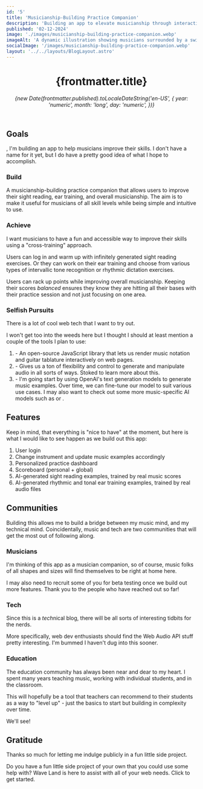 ```yaml
---
id: '5'
title: 'Musicianship-Building Practice Companion'
description: 'Building an app to elevate musicianship through interactive sight-reading, ear training, and modern web tech.'
published: '02-12-2024'
image: './images/musicianship-building-practice-companion.webp'
imageAlt: 'A dynamic illustration showing musicians surrounded by a swirl of musical instruments, animated sheet music, and a digital audio interface, symbolizing the blend of traditional music with modern technology.'
socialImage: '/images/musicianship-building-practice-companion.webp'
layout: '../../layouts/BlogLayout.astro'
---
```



<header>
  <div class="header-info">
    <h1>{frontmatter.title}</h1>
    <p>
      <em>
        {new Date(frontmatter.published).toLocaleDateString('en-US', {
          year: 'numeric',
          month: 'long',
          day: 'numeric',
        })}
      </em>
    </p>
    <Picture
      src={headerImage}
      formats={['avif', 'webp']}
      alt={frontmatter.imageAlt}
      loading="eager"
    />
  </div>
</header>

## Goals

<Link href="/blog/using-technology-to-help-musicians" text="As I wrote about last week" />, I'm
building an app to help musicians improve their skills. I don't have a name for it yet, but I do
have a pretty good idea of what I hope to accomplish.

### Build

A musicianship-building practice companion that allows users to improve their sight reading, ear training, and overall musicianship. The aim is to make it useful for musicians of all skill levels while being simple and intuitive to use.

### Achieve

I want musicians to have a fun and accessible way to improve their skills using a "cross-training" approach.

Users can log in and warm up with infinitely generated sight reading exercises. Or they can work on their ear training and choose from various types of intervallic tone recognition or rhythmic dictation exercises.

Users can rack up points while improving overall musicianship. Keeping their scores _balanced_ ensures they know they are hitting all their bases with their practice session and not just focusing on one area.

### Selfish Pursuits

There is a lot of cool web tech that I want to try out.

I won't get too into the weeds here but I thought I should at least mention a couple of the tools I plan to use:

1. <Link href="https://www.vexflow.com/" text="VexFlow" newWindow={true} /> - An open-source JavaScript
   library that lets us render music notation and guitar tablature interactively on web pages.
2. <Link
     href="https://developer.mozilla.org/en-US/docs/Web/API/Web_Audio_API"
     text="Web Audio API"
     newWindow={true}
   /> - Gives us a ton of flexibility and control to generate and manipulate audio in all sorts of ways.
   Stoked to learn more about this.
3. <Link href="https://open.ai/" text="OpenAI API" newWindow={true} /> - I'm going start by using OpenAI's
   text generation models to generate music examples. Over time, we can fine-tune our model to suit various
   use cases. I may also want to check out some more music-specific AI models such as <Link
     href="https://magenta.tensorflow.org/"
     text="Magenta"
     newWindow={true}
   />
   or <Link href="https://www.aiva.ai/" text="AIVA" newWindow={true} />.

## Features

Keep in mind, that everything is "nice to have" at the moment, but here is what I would like to see happen as we build out this app:

1. User login
2. Change instrument and update music examples accordingly
3. Personalized practice dashboard
4. Scoreboard (personal + global)
5. AI-generated sight reading examples, trained by real music scores
6. AI-generated rhythmic and tonal ear training examples, trained by real audio files

## Communities

Building this allows me to build a bridge between my music mind, and my technical mind. Coincidentally, music and tech are two communities that will get the most out of following along.

### Musicians

I'm thinking of this app as a musician companion, so of course, music folks of all shapes and sizes will find themselves to be right at home here.

I may also need to recruit some of you for beta testing once we build out more features. Thank you to the people who have reached out so far!

### Tech

Since this is a *tech*nical blog, there will be all sorts of interesting tidbits for the nerds.

More specifically, web dev enthusiasts should find the Web Audio API stuff pretty interesting. I'm bummed I haven't dug into this sooner.

### Education

The education community has always been near and dear to my heart. I spent many years teaching music, working with individual students, and in the classroom.

This will hopefully be a tool that teachers can recommend to their students as a way to "level up" - just the basics to start but building in complexity over time.

We'll see!

## Gratitude

Thanks so much for letting me indulge publicly in a fun little side project.

Do you have a fun little side project of your own that you could use some help with? Wave Land is here to assist with all of your web needs. Click <Link href="/contact" text="here" /> to get started.
